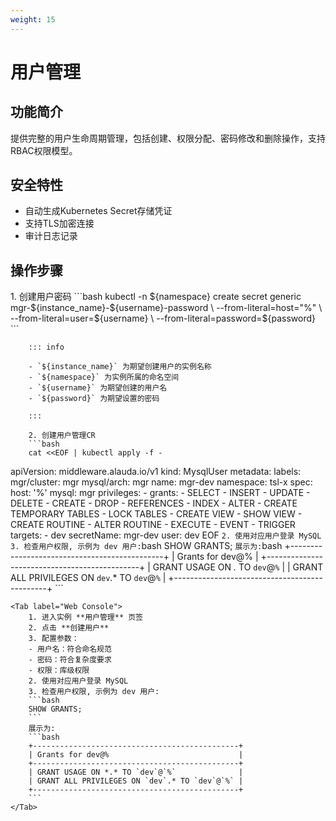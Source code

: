 ```yaml
---
weight: 15
---
```

# 用户管理

## 功能简介
提供完整的用户生命周期管理，包括创建、权限分配、密码修改和删除操作，支持RBAC权限模型。

## 安全特性
- 自动生成Kubernetes Secret存储凭证
- 支持TLS加密连接
- 审计日志记录

## 操作步骤
<Tabs>
    <Tab label="CLI">
        1. 创建用户密码
        ```bash
        kubectl -n ${namespace} create secret generic mgr-${instance_name}-${username}-password \
        --from-literal=host="%" \
        --from-literal=user=${username} \
        --from-literal=password=${password}
        ```

        ::: info

        - `${instance_name}` 为期望创建用户的实例名称
        - `${namespace}` 为实例所属的命名空间
        - `${username}` 为期望创建的用户名
        - `${password}` 为期望设置的密码

        :::

        2. 创建用户管理CR
        ```bash
        cat <<EOF | kubectl apply -f -
apiVersion: middleware.alauda.io/v1
kind: MysqlUser
metadata:
  labels:
    mgr/cluster: mgr
    mysql/arch: mgr
  name: mgr-dev
  namespace: tsl-x
spec:
  host: '%'
  mysql: mgr
  privileges:
    - grants:
        - SELECT
        - INSERT
        - UPDATE
        - DELETE
        - CREATE
        - DROP
        - REFERENCES
        - INDEX
        - ALTER
        - CREATE TEMPORARY TABLES
        - LOCK TABLES
        - CREATE VIEW
        - SHOW VIEW
        - CREATE ROUTINE
        - ALTER ROUTINE
        - EXECUTE
        - EVENT
        - TRIGGER
      targets:
        - dev
  secretName: mgr-dev
  user: dev
EOF
        ```
        2. 使用对应用户登录 MySQL
        3. 检查用户权限, 示例为 dev 用户:
        ```bash
        SHOW GRANTS;
        ```
        展示为:
        ```bash
        +----------------------------------------------+
        | Grants for dev@%                             |
        +----------------------------------------------+
        | GRANT USAGE ON *.* TO `dev`@`%`              |
        | GRANT ALL PRIVILEGES ON `dev`.* TO `dev`@`%` |
        +----------------------------------------------+
        ```
    </Tab>

    <Tab label="Web Console">
        1. 进入实例 **用户管理** 页签
        2. 点击 **创建用户**
        3. 配置参数：
        - 用户名：符合命名规范
        - 密码：符合复杂度要求
        - 权限：库级权限
        2. 使用对应用户登录 MySQL
        3. 检查用户权限, 示例为 dev 用户:
        ```bash
        SHOW GRANTS;
        ```
        展示为:
        ```bash
        +----------------------------------------------+
        | Grants for dev@%                             |
        +----------------------------------------------+
        | GRANT USAGE ON *.* TO `dev`@`%`              |
        | GRANT ALL PRIVILEGES ON `dev`.* TO `dev`@`%` |
        +----------------------------------------------+
        ```
    </Tab>
</Tabs>

